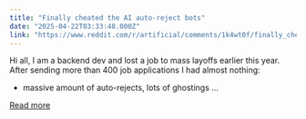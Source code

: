 ```yaml
---
title: "Finally cheated the AI auto-reject bots"
date: "2025-04-22T03:33:48.000Z"
link: "https://www.reddit.com/r/artificial/comments/1k4wt0f/finally_cheated_the_ai_autoreject_bots/"
---
```


Hi all,
 I am a backend dev and lost a job to mass layoffs earlier this year.
 After sending more than 400 job applications I had almost nothing:
 - massive amount of auto-rejects, lots of ghostings
 ...

[Read more](https://www.reddit.com/r/artificial/comments/1k4wt0f/finally_cheated_the_ai_autoreject_bots/)
